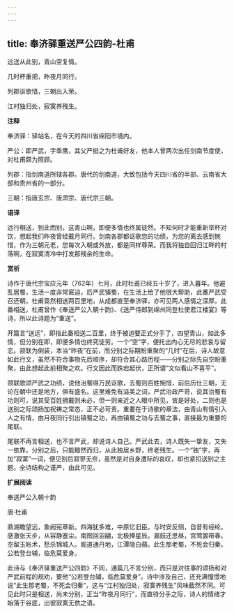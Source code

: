 ```yaml
---
---
---
```

title: 奉济驿重送严公四韵-杜甫
---

远送从此别，青山空复情。

几时杯重把，昨夜月同行。

列郡讴歌惜，三朝出入荣。

江村独归处，寂寞养残生。

**注释**

奉济驿：驿站名，在今天的四川省绵阳市境内。

严公：即严武，字季鹰，其父严挺之为杜甫好友，他本人曾两次出任剑南节度使，对杜甫颇为照顾。

列郡：指剑南道所辖各郡。唐代的剑南道，大致包括今天四川省的半部、云南省大部和贵州省的一部分。

三朝：指唐玄宗、唐肃宗、唐代宗三朝。

**语译**

远行相送，到此而别，这青山啊，即便多情也终属徒然。不知何时才能重新举杯对饮，想起我们昨夜曾经戴月同行。剑南各郡都讴歌您的功绩，为您的离去感到惋惜，作为三朝元老，您每次入朝或外放，都是同样尊荣。而我将独自回归江畔的村落啊，在寂寞清冷中打发那残余的生命。

**赏析**

诗作于唐代宗宝应元年（762年）七月，此时杜甫已经五十岁了，进入暮年。他避乱居蜀，生活一度非常窘迫，后严武镇蜀，在生活上给了他很大帮助，此番严武受召还朝，杜甫竟然相送两百里地，从成都直至奉济驿，亦可见两人感情之深厚。此番相送，杜甫曾作《奉送严公入朝十韵》、《送严侍郎到绵州同登杜使君江楼宴》等诗，所以此诗题为“重送”。

开篇言“送远”，即指此番相送二百里，终于被迫要正式分手了，四望青山，如此多情，但分别在即，即便多情也终究徒劳。一个“空”字，便托出内心无尽的悲哀与留恋。颔联为倒装，本当“昨夜”在前，而分别之际期盼重聚的“几时”在后，诗人故意如此行文，虽然不符合事物先后顺序，却符合其心路历程——分别之际先自空盼重聚，由此想起此前相聚之欢。行文因此而跌宕起伏，正所谓“文似看山不喜平”。

颈联歌颂严武之功绩，说他治蜀得万民讴歌，去蜀则百姓惋惜，前后历仕三朝，无论在朝中还是地方，俱有盛名。这里难免有溢美之词，严武治政严苛，说其治蜀有功则可，说其受百姓拥戴则未必，但一则亲近之人眼中所见，皆是好处，二则也是送别之际颂扬加祝祷之常态，正不必苛责。重要在于诗歌的章法，由青山有情引入人之有情，由月夜同行引出镇蜀之功，再由镇蜀之功与去蜀之事，直接最为重要的尾联。

尾联不再言相送，也不言严武，却说诗人自己。严武此去，诗人既失一挚友，又失一依靠，分别之后，只能黯然而归，从此独居乡野，终老残生。一个“独”字，再加“寂寞”一词，便见别后寂寥无奈，虽然是对自身遭际的哀叹，却也紧扣送别之主题。全诗结构之谨严，由此可见。

**扩展阅读**

奉送严公入朝十韵

唐·杜甫

鼎湖瞻望远，象阙宪章新。四海犹多难，中原忆旧臣。与时安反侧，自昔有经纶。感激张天步，从容静塞尘。南图回羽翮，北极捧星辰。漏鼓还思昼，宫莺罢啭春。空留玉帐术，愁杀锦城人。阁道通丹地，江潭隐白蘋。此生那老蜀，不死会归秦。公若登台辅，临危莫爱身。

此诗与《奉济驿重送严公四韵》不同，通篇几不言分别，而只是对往事的颂扬和对严武前程的规劝，要他“公若登台辅，临危莫爱身”。诗中涉及自己，还充满憧憬地说“此生那老蜀，不死会归秦”，这与“江村独归处，寂寞养残生”风味截然不同。可见此时只是相送，尚未分别，正当“昨夜月同行”，而直待分手之际，诗人的情绪才始落于谷底，出彼寂寞无依之语。